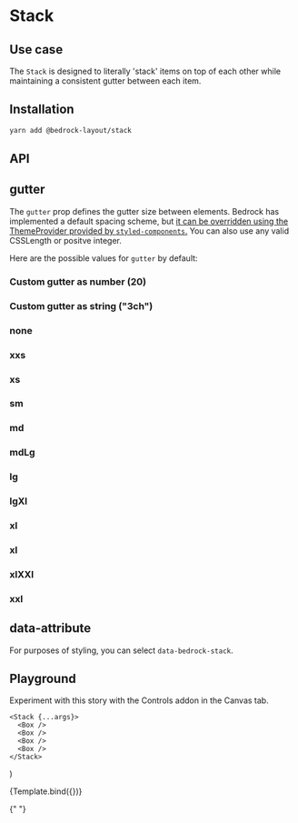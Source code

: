 

<Meta title="Spacer Components/Stack" component={Stack} />

# Stack

## Use case

The `Stack` is designed to literally 'stack' items on top of each other while maintaining a consistent gutter between each item.

## Installation

```bash
yarn add @bedrock-layout/stack
```

## API

<Story name="API" argTypes={argTypes} />

<ArgsTable story="API" />

## gutter

The `gutter` prop defines the gutter size between elements. Bedrock has implemented a default spacing scheme, but [it can be overridden using the ThemeProvider provided by `styled-components`.](/docs/spacing--page#integrating-with-your-design-system)
You can also use any valid CSSLength or positve integer.

Here are the possible values for `gutter` by default:

<Canvas withSource="open">
  <Story name="gutter">
    <h3>Custom gutter as number (20)</h3>
    <Stack gutter={20}>
      <Box />
      <Box />
    </Stack>
    <h3>Custom gutter as string ("3ch")</h3>
    <Stack gutter="3ch">
      <Box />
      <Box />
    </Stack>
    <h3>none</h3>
    <Stack gutter="none">
      <Box />
      <Box />
    </Stack>
    <h3>xxs</h3>
    <Stack gutter="xxs">
      <Box />
      <Box />
    </Stack>
    <h3>xs</h3>
    <Stack gutter="xs">
      <Box />
      <Box />
    </Stack>
    <h3>sm</h3>
    <Stack gutter="sm">
      <Box />
      <Box />
    </Stack>
    <h3>md</h3>
    <Stack gutter="md">
      <Box />
      <Box />
    </Stack>
    <h3>mdLg</h3>
    <Stack gutter="mdLg">
      <Box />
      <Box />
    </Stack>
    <h3>lg</h3>
    <Stack gutter="lg">
      <Box />
      <Box />
    </Stack>
    <h3>lgXl</h3>
    <Stack gutter="lgXl">
      <Box />
      <Box />
    </Stack>
    <h3>xl</h3>
    <Stack gutter="xl">
      <Box />
      <Box />
    </Stack>
    <h3>xl</h3>
    <Stack gutter="xl">
      <Box />
      <Box />
    </Stack>
    <h3>xlXXl</h3>
    <Stack gutter="xlXXl">
      <Box />
      <Box />
    </Stack>
    <h3>xxl</h3>
    <Stack gutter="xxl">
      <Box />
      <Box />
    </Stack>
  </Story>
</Canvas>

## data-attribute

For purposes of styling, you can select `data-bedrock-stack`.

## Playground

Experiment with this story with the Controls addon in the Canvas tab.

    <Stack {...args}>
      <Box />
      <Box />
      <Box />
      <Box />
    </Stack>
)

<Canvas>
  <Story
    name="Playground"
    args={{
      gutter: "lg",
    }}
    argTypes={argTypes}
  >
    {Template.bind({})}
  </Story>
</Canvas>

<ArgsTable story="Playground" />{" "}
